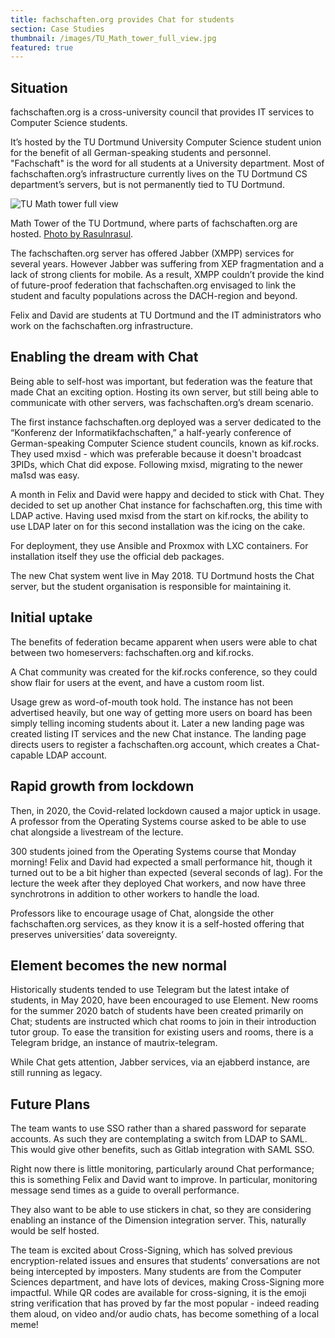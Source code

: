 ```yaml
---
title: fachschaften.org provides Chat for students
section: Case Studies
thumbnail: /images/TU_Math_tower_full_view.jpg
featured: true
---
```


## Situation

fachschaften.org is a cross-university council that provides IT services to Computer Science students.

It’s hosted by the TU Dortmund University Computer Science student union for the benefit of all German-speaking students and personnel. "Fachschaft" is the word for all students at a University department. Most of fachschaften.org’s infrastructure currently lives on the TU Dortmund CS department’s servers, but is not permanently tied to TU Dortmund.

![TU Math tower full view](/images/TU_Math_tower_full_view.jpg)

Math Tower of the TU Dortmund, where parts of fachschaften.org are hosted. [Photo by Rasulnrasul](https://commons.m.wikimedia.org/wiki/File:TU_Math_tower_full_view.jpg).

The fachschaften.org server has offered Jabber (XMPP) services for several years. However Jabber was suffering from XEP fragmentation and a lack of strong clients for mobile. As a result, XMPP couldn’t provide the kind of future-proof federation that fachschaften.org envisaged to link the student and faculty populations across the DACH-region and beyond.

Felix and David are students at TU Dortmund and the IT administrators who work on the fachschaften.org infrastructure.

## Enabling the dream with Chat

Being able to self-host was important, but federation was the feature that made Chat an exciting option. Hosting its own server, but still being able to communicate with other servers, was fachschaften.org’s dream scenario.

The first instance fachschaften.org deployed was a server dedicated to the “Konferenz der Informatikfachschaften,” a half-yearly conference of German-speaking Computer Science student councils, known as kif.rocks. They used mxisd - which was preferable because it doesn't broadcast 3PIDs, which Chat did expose. Following mxisd, migrating to the newer ma1sd was easy.

A month in Felix and David were happy and decided to stick with Chat. They decided to set up another Chat instance for fachschaften.org, this time with LDAP active. Having used mxisd from the start on kif.rocks, the ability to use LDAP later on for this second installation was the icing on the cake.

For deployment, they use Ansible and Proxmox with LXC containers. For installation itself they use the official deb packages.

The new Chat system went live in May 2018. TU Dortmund hosts the Chat server, but the student organisation is responsible for maintaining it.

## Initial uptake

The benefits of federation became apparent when users were able to chat between two homeservers: fachschaften.org and kif.rocks.

A Chat community was created for the kif.rocks conference, so they could show flair for users at the event, and have a custom room list.

Usage grew as word-of-mouth took hold. The instance has not been advertised heavily, but one way of getting more users on board has been simply telling incoming students about it. Later a new landing page was created listing IT services and the new Chat instance. The landing page directs users to register a fachschaften.org account, which creates a Chat-capable LDAP account.

## Rapid growth from lockdown

Then, in 2020, the Covid-related lockdown caused a major uptick in usage. A professor from the Operating Systems course asked to be able to use chat alongside a livestream of the lecture.

300 students joined from the Operating Systems course that Monday morning! Felix and David had expected a small performance hit, though it turned out to be a bit higher than expected (several seconds of lag). For the lecture the week after they deployed Chat workers, and now have three synchrotrons in addition to other workers to handle the load. 

Professors like to encourage usage of Chat, alongside the other fachschaften.org services, as they know it is a self-hosted offering that preserves universities’ data sovereignty.

## Element becomes the new normal

Historically students tended to use Telegram but the latest intake of students, in May 2020, have been encouraged to use Element. New rooms for the summer 2020 batch of students have been created primarily on Chat; students are instructed which chat rooms to join in their introduction tutor group. To ease the transition for existing users and rooms, there is a Telegram bridge, an instance of mautrix-telegram.

While Chat gets attention, Jabber services, via an ejabberd instance, are still running as legacy.

## Future Plans

The team wants to use SSO rather than a shared password for separate accounts. As such they are contemplating a switch from LDAP to SAML. This would give other benefits, such as Gitlab integration with SAML SSO.

Right now there is little monitoring, particularly around Chat performance; this is something Felix and David want to improve. In particular, monitoring message send times as a guide to overall performance.

They also want to be able to use stickers in chat, so they are considering enabling an instance of the Dimension integration server. This, naturally would be self hosted.

The team is excited about Cross-Signing, which has solved previous encryption-related issues and ensures that students’ conversations are not being intercepted by imposters. Many students are from the Computer Sciences department, and have lots of devices, making Cross-Signing more impactful. While QR codes are available for cross-signing, it is the emoji string verification that has proved by far the most popular - indeed reading them aloud, on video and/or audio chats, has become something of a local meme!
